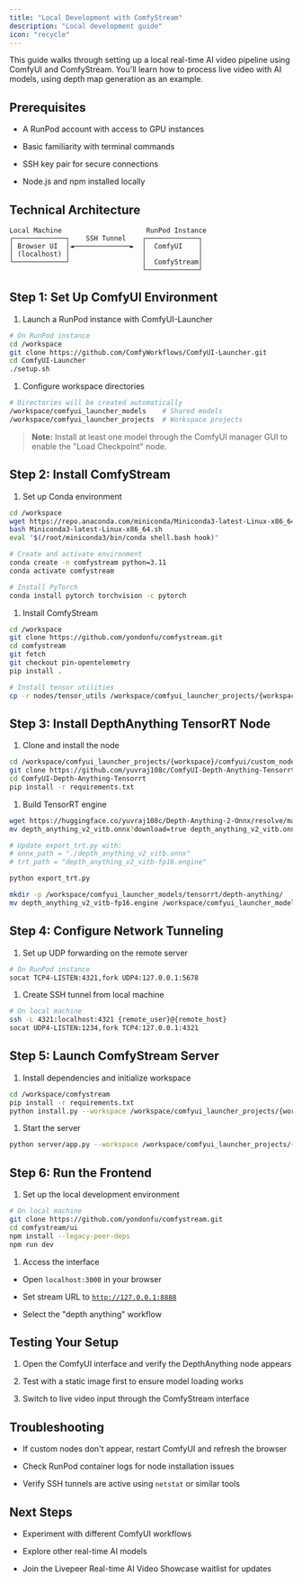 ```yaml
---
title: "Local Development with ComfyStream"
description: "Local development guide"
icon: "recycle"
---
```


This guide walks through setting up a local real-time AI video pipeline using ComfyUI and ComfyStream. You'll learn how to process live video with AI models, using depth map generation as an example.

## Prerequisites

* A RunPod account with access to GPU instances

* Basic familiarity with terminal commands

* SSH key pair for secure connections

* Node.js and npm installed locally

## Technical Architecture

```
Local Machine                     RunPod Instance
┌─────────────┐    SSH Tunnel    ┌─────────────┐
│ Browser UI  │◄──────────────►  │  ComfyUI    │
│ (localhost) │                  │             │
└─────────────┘                  │  ComfyStream│
                                 └─────────────┘
```

## Step 1: Set Up ComfyUI Environment

1. Launch a RunPod instance with ComfyUI-Launcher

```bash
# On RunPod instance
cd /workspace
git clone https://github.com/ComfyWorkflows/ComfyUI-Launcher.git
cd ComfyUI-Launcher
./setup.sh
```

1. Configure workspace directories

```bash
# Directories will be created automatically
/workspace/comfyui_launcher_models    # Shared models
/workspace/comfyui_launcher_projects  # Workspace projects
```

> **Note:** Install at least one model through the ComfyUI manager GUI to enable the "Load Checkpoint" node.

## Step 2: Install ComfyStream

1. Set up Conda environment

```bash
cd /workspace
wget https://repo.anaconda.com/miniconda/Miniconda3-latest-Linux-x86_64.sh
bash Miniconda3-latest-Linux-x86_64.sh
eval "$(/root/miniconda3/bin/conda shell.bash hook)"

# Create and activate environment
conda create -n comfystream python=3.11
conda activate comfystream

# Install PyTorch
conda install pytorch torchvision -c pytorch
```

1. Install ComfyStream

```bash
cd /workspace
git clone https://github.com/yondonfu/comfystream.git
cd comfystream
git fetch
git checkout pin-opentelemetry
pip install .

# Install tensor utilities
cp -r nodes/tensor_utils /workspace/comfyui_launcher_projects/{workspace}/comfyui/custom_nodes
```

## Step 3: Install DepthAnything TensorRT Node

1. Clone and install the node

```bash
cd /workspace/comfyui_launcher_projects/{workspace}/comfyui/custom_nodes
git clone https://github.com/yuvraj108c/ComfyUI-Depth-Anything-Tensorrt.git
cd ComfyUI-Depth-Anything-Tensorrt
pip install -r requirements.txt
```

1. Build TensorRT engine

```bash
wget https://huggingface.co/yuvraj108c/Depth-Anything-2-Onnx/resolve/main/depth_anything_v2_vitb.onnx?download=true
mv depth_anything_v2_vitb.onnx?download=true depth_anything_v2_vitb.onnx

# Update export_trt.py with:
# onnx_path = "./depth_anything_v2_vitb.onnx"
# trt_path = "depth_anything_v2_vitb-fp16.engine"

python export_trt.py

mkdir -p /workspace/comfyui_launcher_models/tensorrt/depth-anything/
mv depth_anything_v2_vitb-fp16.engine /workspace/comfyui_launcher_models/tensorrt/depth-anything/
```

## Step 4: Configure Network Tunneling

1. Set up UDP forwarding on the remote server

```bash
# On RunPod instance
socat TCP4-LISTEN:4321,fork UDP4:127.0.0.1:5678
```

1. Create SSH tunnel from local machine

```bash
# On local machine
ssh -L 4321:localhost:4321 {remote_user}@{remote_host}
socat UDP4-LISTEN:1234,fork TCP4:127.0.0.1:4321
```

## Step 5: Launch ComfyStream Server

1. Install dependencies and initialize workspace

```bash
cd /workspace/comfystream
pip install -r requirements.txt
python install.py --workspace /workspace/comfyui_launcher_projects/{workspace}/comfyui
```

1. Start the server

```bash
python server/app.py --workspace /workspace/comfyui_launcher_projects/{workspace}/comfyui --media-ports=5678
```

## Step 6: Run the Frontend

1. Set up the local development environment

```bash
# On local machine
git clone https://github.com/yondonfu/comfystream.git
cd comfystream/ui
npm install --legacy-peer-deps
npm run dev
```

1. Access the interface

* Open `localhost:3000` in your browser

* Set stream URL to [`http://127.0.0.1:8888`](http://127.0.0.1:8888)

* Select the "depth anything" workflow

## Testing Your Setup

1. Open the ComfyUI interface and verify the DepthAnything node appears

2. Test with a static image first to ensure model loading works

3. Switch to live video input through the ComfyStream interface

## Troubleshooting

* If custom nodes don't appear, restart ComfyUI and refresh the browser

* Check RunPod container logs for node installation issues

* Verify SSH tunnels are active using `netstat` or similar tools

## Next Steps

* Experiment with different ComfyUI workflows

* Explore other real-time AI models

* Join the Livepeer Real-time AI Video Showcase waitlist for updates